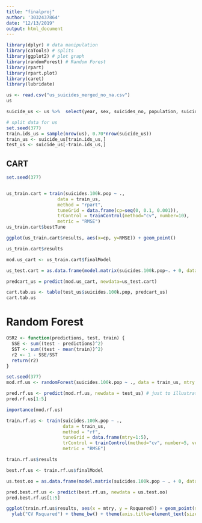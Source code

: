 ```yaml
---
title: "finalproj"
author: '3032437864'
date: "12/13/2019"
output: html_document
---
```


```r
library(dplyr) # data manipulation
library(caTools) # splits
library(ggplot2) # plot graph
library(randomForest) # Random Forest
library(rpart)
library(rpart.plot)
library(caret)
library(lubridate)
```

```r
us <- read.csv("us_suicides_merged_no_na.csv")
us
```

```r
suicide_us <- us %>%  select(year, sex, suicides_no, population, suicides.100k.pop, HDI.for.year, gdp_for_year...., gdp_per_capita...., generation, depression_percentage, drug_death_rate) 
```


```r
# split data for us 
set.seed(377)
train.ids_us = sample(nrow(us), 0.70*nrow(suicide_us))
train_us <- suicide_us[train.ids_us,]
test_us <- suicide_us[-train.ids_us,]
```


## CART
```r
set.seed(377)


us_train.cart = train(suicides.100k.pop ~ .,
                   data = train_us,
                   method = "rpart",
                   tuneGrid = data.frame(cp=seq(0, 0.1, 0.001)),
                   trControl = trainControl(method="cv", number=10),
                   metric = "RMSE")
us_train.cart$bestTune
```

```r
ggplot(us_train.cart$results, aes(x=cp, y=RMSE)) + geom_point() 
```
```r
us_train.cart$results
```

```r
mod.us_cart <- us_train.cart$finalModel
```


```r
us_test.cart = as.data.frame(model.matrix(suicides.100k.pop~. + 0, data=test_us))

predcart_us = predict(mod.us_cart, newdata=us_test.cart)

cart.tab.us <- table(test_us$suicides.100k.pop, predcart_us)
cart.tab.us
```

# Random Forest
```r
OSR2 <- function(predictions, test, train) {
  SSE <- sum((test - predictions)^2)
  SST <- sum((test - mean(train))^2)
  r2 <- 1 - SSE/SST
  return(r2)
}
```

```r
set.seed(377)
mod.rf.us <- randomForest(suicides.100k.pop ~ ., data = train_us, mtry = 5, nodesize = 5, ntree = 500)
```

```r
pred.rf.us <- predict(mod.rf.us, newdata = test_us) # just to illustrate
pred.rf.us[1:5] 
```

```r
importance(mod.rf.us)
```

```r
train.rf.us <- train(suicides.100k.pop ~ .,
                     data = train_us,
                     method = "rf",
                     tuneGrid = data.frame(mtry=1:5),
                     trControl = trainControl(method="cv", number=5, verboseIter = TRUE),
                     metric = "RMSE") 
```

```r
train.rf.us$results
```

```r
best.rf.us <- train.rf.us$finalModel 
```

```r
us.test.oo = as.data.frame(model.matrix(suicides.100k.pop ~ . + 0, data = test_us)) 
```

```r
pred.best.rf.us <- predict(best.rf.us, newdata = us.test.oo)
pred.best.rf.us[1:5]
```

```r
ggplot(train.rf.us$results, aes(x = mtry, y = Rsquared)) + geom_point(size = 3) + 
  ylab("CV Rsquared") + theme_bw() + theme(axis.title=element_text(size=18), axis.text=element_text(size=18))
```




